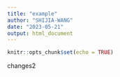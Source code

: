 ```yaml
---
title: "example"
author: "SHIJIA-WANG"
date: "2023-05-21"
output: html_document
---
```


```r
knitr::opts_chunk$set(echo = TRUE)
```

changes2

